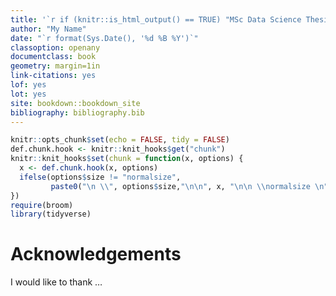 ```yaml
---
title: '`r if (knitr::is_html_output() == TRUE) "MSc Data Science Thesis"`'
author: "My Name"
date: "`r format(Sys.Date(), '%d %B %Y')`"
classoption: openany
documentclass: book
geometry: margin=1in
link-citations: yes
lof: yes
lot: yes
site: bookdown::bookdown_site
bibliography: bibliography.bib
---
```


```r
knitr::opts_chunk$set(echo = FALSE, tidy = FALSE)
def.chunk.hook <- knitr::knit_hooks$get("chunk")
knitr::knit_hooks$set(chunk = function(x, options) {
  x <- def.chunk.hook(x, options)
  ifelse(options$size != "normalsize", 
         paste0("\n \\", options$size,"\n\n", x, "\n\n \\normalsize \n"), x)
})
require(broom)
library(tidyverse)
```

# Acknowledgements{-}

I would like to thank ...

\mainmatter